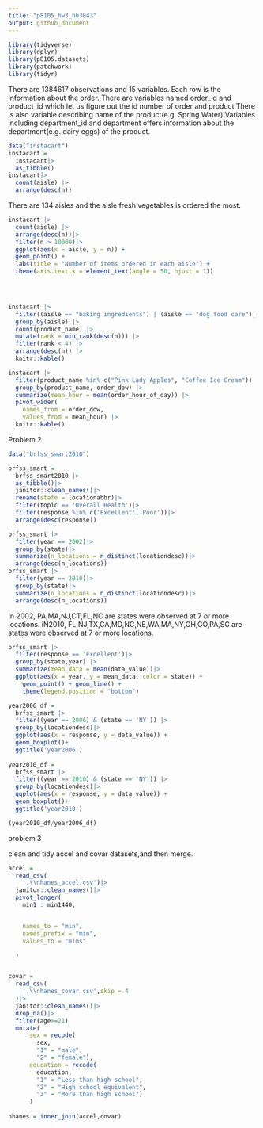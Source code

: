 ```yaml
---
title: "p8105_hw3_hh3043"
output: github_document
---
```

```r
library(tidyverse)
library(dplyr)
library(p8105.datasets)
library(patchwork)
library(tidyr)
```
There are 1384617 observations and 15 variables. Each row is the information about the order. There are variables named order_id and product_id which let us figure out the id number of order and product.There is also variable describing name of the product(e.g. Spring Water).Variables including department_id and department offers information about the department(e.g. dairy eggs) of the product.

```r
data("instacart")
instacart =
  instacart|>
  as_tibble()
instacart|>
  count(aisle) |>
  arrange(desc(n))

```
There are 134 aisles and the aisle fresh vegetables is ordered the most.

```r
instacart |>
  count(aisle) |>
  arrange(desc(n))|>
  filter(n > 10000)|>
  ggplot(aes(x = aisle, y = n)) + 
  geom_point() +
  labs(title = "Number of items ordered in each aisle") +
  theme(axis.text.x = element_text(angle = 50, hjust = 1))


  

```

```r
instacart |>
  filter((aisle == "baking ingredients") | (aisle == "dog food care")| (aisle == "packaged vegetables fruits")) |>
  group_by(aisle) |>
  count(product_name) |>
  mutate(rank = min_rank(desc(n))) |>
  filter(rank < 4) |>
  arrange(desc(n)) |>
  knitr::kable()
```

```r
instacart |>
  filter(product_name %in% c("Pink Lady Apples", "Coffee Ice Cream")) |>
  group_by(product_name, order_dow) |>
  summarize(mean_hour = mean(order_hour_of_day)) |>
  pivot_wider(
    names_from = order_dow,
    values_from = mean_hour) |>
  knitr::kable()
```

Problem 2

```r

data("brfss_smart2010")

brfss_smart = 
  brfss_smart2010 |>
  as_tibble()|>
  janitor::clean_names()|>
  rename(state = locationabbr)|>
  filter(topic == 'Overall Health')|>
  filter(response %in% c('Excellent','Poor'))|>
  arrange(desc(response))
```

```r
brfss_smart |>
  filter(year == 2002)|>
  group_by(state)|>
  summarize(n_locations = n_distinct(locationdesc))|>
  arrange(desc(n_locations))
brfss_smart |>
  filter(year == 2010)|>
  group_by(state)|>
  summarize(n_locations = n_distinct(locationdesc))|>
  arrange(desc(n_locations))

```
In 2002, PA,MA,NJ,CT,FL,NC are states were observed at 7 or more locations.
iN2010, FL,NJ,TX,CA,MD,NC,NE,WA,MA,NY,OH,CO,PA,SC are states were observed at 7 or more locations.

```r
brfss_smart |>
  filter(response == 'Excellent')|>
  group_by(state,year) |>
  summarize(mean_data = mean(data_value))|>
  ggplot(aes(x = year, y = mean_data, color = state)) + 
    geom_point() + geom_line() +
    theme(legend.position = "bottom")
```


```r
year2006_df = 
  brfss_smart |>
  filter((year == 2006) & (state == 'NY')) |>
  group_by(locationdesc)|>
  ggplot(aes(x = response, y = data_value)) + 
  geom_boxplot()+
  ggtitle('year2006')
 
year2010_df = 
  brfss_smart |>
  filter((year == 2010) & (state == 'NY')) |>
  group_by(locationdesc)|>
  ggplot(aes(x = response, y = data_value)) + 
  geom_boxplot()+
  ggtitle('year2010')

(year2010_df/year2006_df)

```


problem 3

clean and tidy accel and covar datasets,and then merge.
```r
accel = 
  read_csv(
    '.\\nhanes_accel.csv')|> 
  janitor::clean_names()|>
  pivot_longer(
    min1 : min1440,


    names_to = "min",
    names_prefix = "min",
    values_to = "mims"

  )


covar = 
  read_csv(
    '.\\nhanes_covar.csv',skip = 4
  )|>
  janitor::clean_names()|>
  drop_na()|>
  filter(age>=21)
  mutate(
      sex = recode(
        sex,
        "1" = "male", 
        "2" = "female"),
      education = recode(
        education, 
        "1" = "Less than high school",
        "2" = "High school equivalent",
        "3" = "More than high school")
      ) 
  
nhanes = inner_join(accel,covar)
  


```


```r

```



